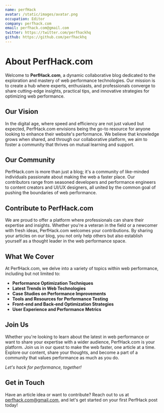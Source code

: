 ```yaml
---
name: perfHack
avatar: /static/images/avatar.png
occupation: Editor
company: perfhack.com
email: perfhack.com@gmail.com
twitter: https://twitter.com/perfhackhq
github: https://github.com/perfhackhq
---
```


# About PerfHack.com

Welcome to **PerfHack.com**, a dynamic collaborative blog dedicated to the exploration and mastery of web performance technologies. Our mission is to create a hub where experts, enthusiasts, and professionals converge to share cutting-edge insights, practical tips, and innovative strategies for optimizing web performance.

## Our Vision

In the digital age, where speed and efficiency are not just valued but expected, PerfHack.com envisions being the go-to resource for anyone looking to enhance their website's performance. We believe that knowledge grows when shared, and through our collaborative platform, we aim to foster a community that thrives on mutual learning and support.

## Our Community

PerfHack.com is more than just a blog; it's a community of like-minded individuals passionate about making the web a faster place. Our contributors range from seasoned developers and performance engineers to content creators and UI/UX designers, all united by the common goal of pushing the boundaries of web performance.

## Contribute to PerfHack.com

We are proud to offer a platform where professionals can share their expertise and insights. Whether you're a veteran in the field or a newcomer with fresh ideas, PerfHack.com welcomes your contributions. By sharing your articles on our blog, you not only help others but also establish yourself as a thought leader in the web performance space.

## What We Cover

At PerfHack.com, we delve into a variety of topics within web performance, including but not limited to:

- **Performance Optimization Techniques**
- **Latest Trends in Web Technologies**
- **Case Studies on Performance Improvements**
- **Tools and Resources for Performance Testing**
- **Front-end and Back-end Optimization Strategies**
- **User Experience and Performance Metrics**

## Join Us

Whether you're looking to learn about the latest in web performance or want to share your expertise with a wider audience, PerfHack.com is your platform. Join us in our quest to make the web faster, one article at a time. Explore our content, share your thoughts, and become a part of a community that values performance as much as you do.

*Let's hack for performance, together!*

## Get in Touch

Have an article idea or want to contribute? Reach out to us at [perfhack.com@gmail.com](mailto:perfhack.com@gmail.com), and let's get started on your first PerfHack post today!

